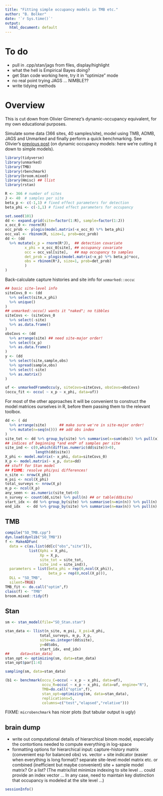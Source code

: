 ```yaml
---
title: "Fitting simple occupancy models in TMB etc."
author: "B. Bolker"
date: '`r Sys.time()`'
output:
  html_document: default
---
```


# To do

- pull in .cpp/stan/jags from files, display/highlight
- what the hell is Empirical Bayes doing?
- get Stan code working here, try it in "optimize" mode
- no real point trying JAGS ... NIMBLE??
- write tidying methods

# Overview

This is cut down from Olivier Gimenez's dynamic-occupancy equivalent, for my own educational purposes.

Simulate some data (366 sites, 40 samples/site), model using TMB, ADMB, JAGS and Unmarked and finally perform a quick benchmarking. See Olivier's [previous post](https://oliviergimenez.github.io/post/occupancy_in_admb/) (on dynamic occupancy models: here we're cutting it down to simple models).

```r
library(tidyverse)
library(unmarked)
library(TMB)
library(rbenchmark)
library(broom.mixed)
library(Hmisc) ## llist
library(rstan)
```

```r
R <- 366 # number of sites
J <- 40  # samples per site
beta_p <- c(-1,1) # fixed effect parameters for detection
beta_phi <- c(-1,1) # fixed effect parameters for occupancy

set.seed(101)
dd <- expand.grid(site=factor(1:R), sample=factor(1:J))
x_occ_0 <- rnorm(R)
occ_prob <- plogis(model.matrix(~x_occ_0) %*% beta_phi)
occ_val <- rbinom(R, size=1, prob=occ_prob)
dd <- (dd
  %>% mutate(x_p = rnorm(R*J),  ## detection covariate
         x_phi = x_occ_0[site], ## occupancy covariate
         occ = occ_val[site],   ## map occupancy to samples
         det_prob = plogis(model.matrix(~x_p) %*% beta_p)*occ,
         obs = rbinom(R*J, size=1, prob=det_prob)
         )
)
```

Back-calculate capture histories and site info for `unmarked::occu`:

```r
## basic site-level info
siteCovs_0 <- (dd
  %>% select(site,x_phi)
  %>% unique()
)
## unmarked::occu() wants it "naked"; no tibbles
siteCovs <- (siteCovs_0
  %>% select(-site)
  %>% as.data.frame()
)
obsCovs <- (dd
  %>% arrange(site) ## need site-major order!
  %>% select(x_p)
  %>% as.data.frame()
)
y <- (dd
  %>% select(site,sample,obs)
  %>% spread(sample,obs)
  %>% select(-site)
  %>% as.matrix()
)
```

```r
uf <- unmarkedFrameOccu(y, siteCovs=siteCovs, obsCovs=obsCovs)
(occu_fit <- occu( ~ x_p ~ x_phi, data=uf))
```

For most of the other approaches it will be convenient to construct the model matrices ourselves in R, before them passing them to the relevant toolbox.

```r
dd <- ( dd
  %>% arrange(site)      ## make sure we're in site-major order!
  %>% mutate(n=seq(n())) ## add obs index
)
site_tot <- dd %>% group_by(site) %>% summarise(x=sum(obs)) %>% pull(x)
## indices of beginning *and end* of samples per site
site_ind <- c(0,which(diff(as.numeric(dd$site))>0),
              length(dd$site))
X_phi <- model.matrix(~ x_phi, data=siteCovs_0)
X_p <- model.matrix(~ x_p, data=dd)
## stuff for Stan model
## FIXME: resolve phi/psi differences!
n_site <- nrow(X_phi)
m_psi <- ncol(X_phi)
total_surveys <- nrow(X_p)
m_p <- ncol(X_p)
any_seen <- as.numeric(site_tot>0)
n_survey <- count(dd,site) %>% pull(n) ## or table(dd$site)
start_idx <- dd %>% group_by(site) %>% summarise(n=min(n)) %>% pull(n)
end_idx   <- dd %>% group_by(site) %>% summarise(n=max(n)) %>% pull(n)
```

## TMB

```r
compile("SO_TMB.cpp")
dyn.load(dynlib("SO_TMB"))
f <- MakeADFun(
  data = c(as.list(dd[c("obs","site")]),
           list(Xphi = X_phi,
                Xp = X_p,
                site_tot = site_tot,
                site_ind = site_ind)),
  parameters = list(beta_phi = rep(0,ncol(X_phi)),
                    beta_p = rep(0,ncol(X_p))),
  DLL = "SO_TMB",
  silent=TRUE)
TMB_fit <- do.call("optim",f)
class(f) <- "TMB"
broom.mixed::tidy(f)
```

## Stan

```r
sm <- stan_model(file="SO_Stan.stan")
```

```r
stan_data <- llist(n_site, m_psi, X_psi=X_phi,
                total_surveys, m_p, X_p,
                site=as.integer(dd$site),
                y=dd$obs,
                start_idx, end_idx)
##     data=stan_data)
stan_opt <- optimizing(sm, data=stan_data)
stan_opt$par[1:4]
```

```r
sampling(sm, data=stan_data)
```

```r
(b1 <- benchmark(occu_C=occu( ~ x_p ~ x_phi, data=uf),
                 occu_R=occu( ~ x_p ~ x_phi, data=uf, engine="R"),
                 TMB=do.call("optim",f),
                 stan_opt=optimizing(sm, data=stan_data),
                 replications=5,
                 columns=c("test","elapsed","relative")))
```

FIXME: `microbenchmark` has nicer plots (but tabular output is ugly)

## brain dump

- write out computational details of hierarchical binom model, especially the contortions needed to compute everything in log-space
- formatting options for hierarchical input: capture-history matrix (convenient esp for balanced obs) vs. vector + site indicator (easier when everything is long format)? separate site-level model matrix etc. or combined (inefficient but maybe convenient) site + sample model matrix? Or a list? (The matrix/list minimize indexing to site level ... could provide an index vector ... In any case, need to maintain key distinction that occupancy is modeled at the site level ...)

```r
sessionInfo()
```
